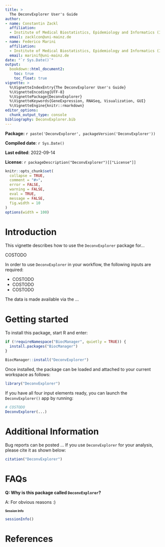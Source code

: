 ```yaml
---
title: >
  The DeconvExplorer User's Guide
author:
- name: Constantin Zackl
  affiliation: 
  - Institute of Medical Biostatistics, Epidemiology and Informatics (IMBEI), Mainz
  email: zacklcon@uni-mainz.de
- name: Federico Marini
  affiliation: 
  - Institute of Medical Biostatistics, Epidemiology and Informatics (IMBEI), Mainz
  email: marinif@uni-mainz.de
date: "`r Sys.Date()`"
output: 
  bookdown::html_document2:
    toc: true
    toc_float: true
vignette: >
  %\VignetteIndexEntry{The DeconvExplorer User's Guide}
  %\VignetteEncoding{UTF-8}  
  %\VignettePackage{DeconvExplorer}
  %\VignetteKeywords{GeneExpression, RNASeq, Visualization, GUI}
  %\VignetteEngine{knitr::rmarkdown}
editor_options: 
  chunk_output_type: console
bibliography: DeconvExplorer.bib
---
```


<style type="text/css">
.smaller {
  font-size: 10px
}
</style>

**Package:** `r paste('DeconvExplorer', packageVersion('DeconvExplorer'))`

**Compiled date**: `r Sys.Date()`

**Last edited**: 2022-09-14

**License**: `r packageDescription("DeconvExplorer")[["License"]]`

```r
knitr::opts_chunk$set(
  collapse = TRUE,
  comment = "#>",
  error = FALSE,
  warning = FALSE,
  eval = TRUE,
  message = FALSE,
  fig.width = 10
)
options(width = 100)
```

# Introduction {#introduction}

This vignette describes how to use the `DeconvExplorer` package for...

COSTODO

In order to use `DeconvExplorer` in your workflow, the following inputs are required: 

- COSTODO
- COSTODO
- COSTODO




The data is made available via the ...



# Getting started {#gettingstarted}

To install this package, start R and enter:

```r
if (!requireNamespace("BiocManager", quietly = TRUE)) {
  install.packages("BiocManager")
}

BiocManager::install("DeconvExplorer")
```

Once installed, the package can be loaded and attached to your current workspace as follows:

```r
library("DeconvExplorer")
```

If you have all four input elements ready, you can launch the `DeconvExplorer()` app by running:

```r
# COSTODO
DeconvExplorer(...)
```



# Additional Information {#additionalinfo}

Bug reports can be posted ...
If you use `DeconvExplorer` for your analysis, please cite it as shown below:

```r
citation("DeconvExplorer")
```


# FAQs {#faqs}

**Q: Why is this package called `DeconvExplorer`?**

A: For obvious reasons :) 

# Session Info {- .smaller}

```r
sessionInfo()
```

# References {-}
